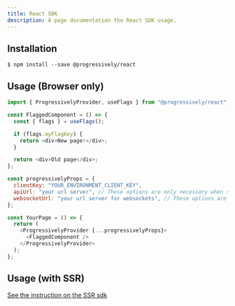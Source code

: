 ```yaml
---
title: React SDK
description: A page documentation the React SDK usage.
---
```



## Installation

```shell
$ npm install --save @progressively/react
```

## Usage (Browser only)

```javascript
import { ProgressivelyProvider, useFlags } from "@progressively/react";

const FlaggedComponent = () => {
  const { flags } = useFlags();

  if (flags.myFlagKey) {
    return <div>New page!</div>;
  }

  return <div>Old page</div>;
};

const progressivelyProps = {
  clientKey: "YOUR_ENVIRONMENT_CLIENT_KEY",
  apiUrl: "your url server", // These options are only necessary when self hosting
  websocketUrl: "your url server for websockets", // These options are only necessary when self hosting
};

const YourPage = () => {
  return (
    <ProgressivelyProvider {...progressivelyProps}>
      <FlaggedComponent />
    </ProgressivelyProvider>
  );
};
```

## Usage (with SSR)

[See the instruction on the SSR sdk](./server-side-rendering)

